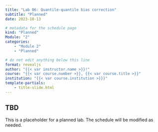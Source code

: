 ```yaml
---
title: "Lab 06: Quantile-quantile bias correction"
subtitle: "Planned"
date: 2023-10-13

# metadata for the schedule page
kind: "Planned"
Module: "2"
categories:
    - "Module 2"
    - "Planned"

# do not edit anything below this line
format: revealjs
author: "{{< var instructor.name >}}!"
course: "{{< var course.number >}}, {{< var course.title >}}"
institution: "{{< var course.institution >}}}"
template-partials:
    - title-slide.html
---
```


## TBD

This is a placeholder for a planned lab.
The schedule will be modified as needed.
